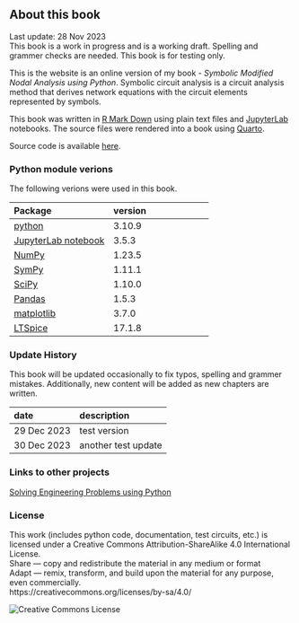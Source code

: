 ## About this book {.unnumbered}

:::{.callout-note}  
Last update: 28 Nov 2023  
This book is a work in progress and is a working draft. Spelling and grammer checks are needed. This book is for testing only.  
:::  

This is the website is an online version of my book - *Symbolic Modified Nodal Analysis using Python*. Symbolic circuit analysis is a circuit analysis method that derives network equations with the circuit elements represented by symbols. 

This book was written in [R Mark Down](https://rmarkdown.rstudio.com/) using plain text files and [JupyterLab](https://jupyter.org/) notebooks. The source files were rendered into a book using [Quarto](https://quarto.org/).

Source code is available [here](https://github.com/Tiburonboy/Symbolic-modified-nodal-analysis).

### Python module verions
The following verions were used in this book.

| Package | version |
|:---|:---|
| [python](https://www.python.org/) | 3.10.9 |
| [JupyterLab notebook](https://jupyterlab.readthedocs.io/en/latest/) |3.5.3 |
| [NumPy](https://numpy.org/) | 1.23.5 |
| [SymPy](https://www.sympy.org/) | 1.11.1 |
| [SciPy](https://scipy.org/) | 1.10.0 |
| [Pandas](https://pandas.pydata.org/) | 1.5.3 |
| [matplotlib](https://matplotlib.org/) | 3.7.0 |
| [LTSpice](https://www.analog.com/en/design-center/design-tools-and-calculators/ltspice-simulator.html) | 17.1.8 |

### Update History
This book will be updated occasionally to fix typos, spelling and grammer mistakes. Additionally, new content will be added as new chapters are written. 

| date | description |
|:---------|:------------|
| 29 Dec 2023 | test version | 
| 30 Dec 2023 | another test update | 

### Links to other projects
[Solving Engineering Problems using Python](https://tiburonboy.github.io/Solving-Engineering-Problems-using-Python/)

### License
This work (includes python code, documentation, test circuits, etc.) is licensed under a Creative Commons Attribution-ShareAlike 4.0 International License.  
Share — copy and redistribute the material in any medium or format  
Adapt — remix, transform, and build upon the material for any purpose, even commercially.  
https://creativecommons.org/licenses/by-sa/4.0/  

<img alt="Creative Commons License" style="border-width:0" src="https://i.creativecommons.org/l/by-sa/4.0/88x31.png" />
